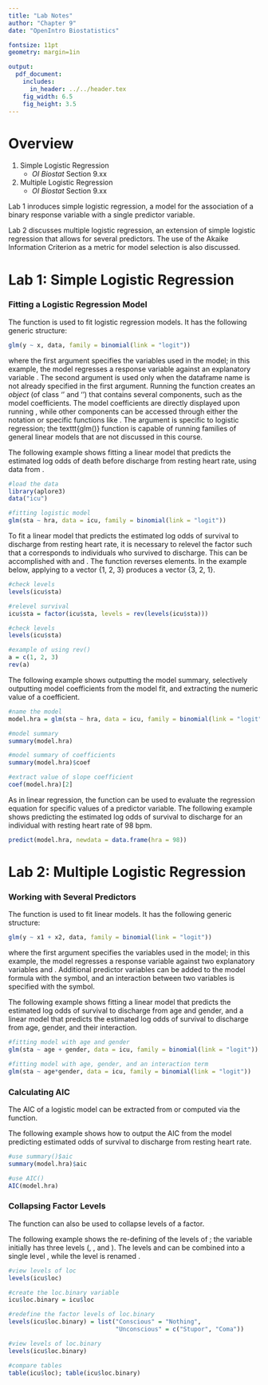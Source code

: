 ```yaml
---
title: "Lab Notes"
author: "Chapter 9"
date: "OpenIntro Biostatistics"

fontsize: 11pt
geometry: margin=1in

output:
  pdf_document:
    includes:
      in_header: ../../header.tex
    fig_width: 6.5
    fig_height: 3.5
---
```


# Overview

1. Simple Logistic Regression
    - *OI Biostat* Section 9.xx
    
2. Multiple Logistic Regression
    - *OI Biostat* Section 9.xx

Lab 1 inroduces simple logistic regression, a model for the association of a binary response variable with a single predictor variable.

Lab 2 discusses multiple logistic regression, an extension of simple logistic regression that allows for several predictors. The use of the Akaike Information Criterion as a metric for model selection is also discussed.

\newpage


# Lab 1: Simple Logistic Regression

### Fitting a Logistic Regression Model

The \textbf{\texttt{glm()}} function is used to fit logistic regression models. It has the following generic structure:

```r
glm(y ~ x, data, family = binomial(link = "logit"))
```

where the first argument specifies the variables used in the model; in this example, the model regresses a response variable \texttt{y} against an explanatory variable \texttt{x}. The second argument is used only when the dataframe name is not already specified in the first argument. Running the function creates an *object* (of class '\texttt{lm}' and '\texttt{glm}') that contains several components, such as the model coefficients. The model coefficients are directly displayed upon running \texttt{glm()}, while other components can be accessed through either the \texttt{\$} notation or specific functions like \texttt{summary()}. The argument \texttt{family = binomial(link = "logit")} is specific to logistic regression; the texttt{glm()} function is capable of running families of general linear models that are not discussed in this course.

The following example shows fitting a linear model that predicts the estimated log odds of death before discharge from resting heart rate, using data from \texttt{icu}.

```r
#load the data
library(aplore3)
data("icu")

#fitting logistic model
glm(sta ~ hra, data = icu, family = binomial(link = "logit"))
```

To fit a linear model that predicts the estimated log odds of survival to discharge from resting heart rate, it is necessary to relevel the factor \texttt{sta} such that a \texttt{1} corresponds to individuals who survived to discharge. This can be accomplished with \textbf{\texttt{factor()}} and \textbf{\texttt{rev()}}. The \texttt{rev()} function reverses elements. In the example below, applying \texttt{rev)} to a vector {1, 2, 3} produces a vector {3, 2, 1}.

```r
#check levels
levels(icu$sta)

#relevel survival
icu$sta = factor(icu$sta, levels = rev(levels(icu$sta)))

#check levels
levels(icu$sta)

#example of using rev()
a = c(1, 2, 3)
rev(a)
```

The following example shows outputting the model summary, selectively outputting model coefficients from the model fit, and extracting the numeric value of a coefficient.

```r
#name the model
model.hra = glm(sta ~ hra, data = icu, family = binomial(link = "logit"))

#model summary
summary(model.hra)

#model summary of coefficients
summary(model.hra)$coef

#extract value of slope coefficient
coef(model.hra)[2]
```

As in linear regression, the \texttt{predict()} function can be used to evaluate the regression equation for specific values of a predictor variable. The following example shows predicting the estimated log odds of survival to discharge for an individual with resting heart rate of 98 bpm.

```r
predict(model.hra, newdata = data.frame(hra = 98))
```


\newpage

# Lab 2: Multiple Logistic Regression

### Working with Several Predictors

The \textbf{\texttt{glm()}} function is used to fit linear models. It has the following generic structure:

```r
glm(y ~ x1 + x2, data, family = binomial(link = "logit"))
```

where the first argument specifies the variables used in the model; in this example, the model regresses a response variable \texttt{y} against two explanatory variables \texttt{x1} and \texttt{x2}. Additional predictor variables can be added to the model formula with the \texttt{+} symbol, and an interaction between two variables is specified with the \texttt{*} symbol.

The following example shows fitting a linear model that predicts the estimated log odds of survival to discharge from age and gender, and a linear model that predicts the estimated log odds of survival to discharge from age, gender, and their interaction.

```r
#fitting model with age and gender
glm(sta ~ age + gender, data = icu, family = binomial(link = "logit"))

#fitting model with age, gender, and an interaction term
glm(sta ~ age*gender, data = icu, family = binomial(link = "logit"))
```

### Calculating AIC

The AIC of a logistic model can be extracted from \texttt{summary()} or computed via the \textbf{\texttt{AIC()}} function.

The following example shows how to output the AIC from the model predicting estimated odds of survival to discharge from resting heart rate.

```r
#use summary()$aic
summary(model.hra)$aic

#use AIC()
AIC(model.hra)
```


### Collapsing Factor Levels

The \texttt{factor()} function can also be used to collapse levels of a factor. 

The following example shows the re-defining of the levels of \texttt{loc}; the variable initially has three levels (\texttt{Nothing}, \texttt{Stupor}, and \texttt{Coma}). The levels \texttt{Stupor} and \texttt{Coma} can be combined into a single level \texttt{Unconscious}, while the level \texttt{Nothing} is renamed \texttt{Conscious}. 

```r
#view levels of loc
levels(icu$loc)

#create the loc.binary variable
icu$loc.binary = icu$loc

#redefine the factor levels of loc.binary
levels(icu$loc.binary) = list("Conscious" = "Nothing", 
                              "Unconscious" = c("Stupor", "Coma"))

#view levels of loc.binary
levels(icu$loc.binary)

#compare tables
table(icu$loc); table(icu$loc.binary)
```


